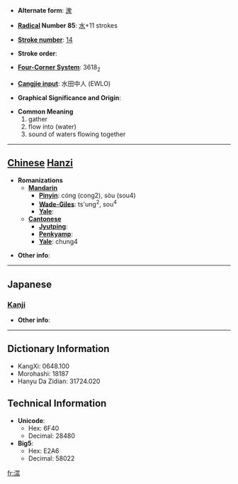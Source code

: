 * '''Alternate form''': [[潨]]

* '''[[Wiktionary:Chinese radical index| Radical]] Number 85''': [[Wiktionary:Chinese radical index 水|水]]+11 strokes

* '''[[Wiktionary:Chinese total strokes index|Stroke number]]''': [[Wiktionary:Chinese total strokes index 14|14]]

* '''Stroke order''': 

* '''[[Wiktionary:Chinese four corner index|Four-Corner System]]''': 3618<sub>2</sub>

* '''[[Wiktionary:Chinese Cangjie index|Cangjie input]]''': 水田中人 (EWLO)

* '''Graphical Significance and Origin''': 

* '''Common Meaning'''
*#gather
*# flow into (water)
*# sound of waters flowing together


----

== [[Chinese]] [[Hanzi]] ==

* '''Romanizations'''
** '''[[Mandarin]]'''
*** '''[[Pinyin]]''': cóng (cong2), sòu (sou4)
*** '''[[Wade-Giles]]''': ts'ung<sup>2</sup>, sou<sup>4</sup>
*** '''[[Yale]]''': 
** '''[[Cantonese]]'''
*** '''[[Jyutping]]''':
*** '''[[Penkyamp]]''': 
*** '''[[Yale]]''': chung4

* '''Other info''': 

----

==Japanese==
===[[Kanji]]===
{{kanji|on readings=[[そう]] (sō)
|kun readings=[[あつまる]] (atsumaru)
}}

* '''Other info''':  

----

== Dictionary Information ==

* KangXi: 0648.100
* Morohashi: 18187
* Hanyu Da Zidian: 31724.020

== Technical Information ==

* '''Unicode''':
** Hex: 6F40
** Decimal: 28480
* '''Big5''':
** Hex: E2A6
** Decimal: 58022

[[fr:潀]]